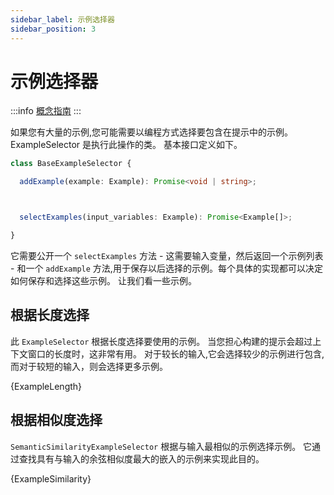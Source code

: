 ```yaml
---
sidebar_label: 示例选择器
sidebar_position: 3
---
```




# 示例选择器

:::info
[概念指南](https://docs.langchain.com/docs/components/prompts/example-selectors)
:::

如果您有大量的示例,您可能需要以编程方式选择要包含在提示中的示例。 ExampleSelector 是执行此操作的类。 基本接口定义如下。

```typescript
class BaseExampleSelector {

  addExample(example: Example): Promise<void | string>;



  selectExamples(input_variables: Example): Promise<Example[]>;

}

```


它需要公开一个 `selectExamples` 方法 - 这需要输入变量，然后返回一个示例列表 - 和一个 `addExample` 方法,用于保存以后选择的示例。每个具体的实现都可以决定如何保存和选择这些示例。 让我们看一些示例。

## 根据长度选择

此 `ExampleSelector` 根据长度选择要使用的示例。 当您担心构建的提示会超过上下文窗口的长度时，这非常有用。 对于较长的输入,它会选择较少的示例进行包含,而对于较短的输入，则会选择更多示例。



<CodeBlock language="typescript">{ExampleLength}</CodeBlock>


## 根据相似度选择

`SemanticSimilarityExampleSelector` 根据与输入最相似的示例选择示例。 它通过查找具有与输入的余弦相似度最大的嵌入的示例来实现此目的。




<CodeBlock language="typescript">{ExampleSimilarity}</CodeBlock>

